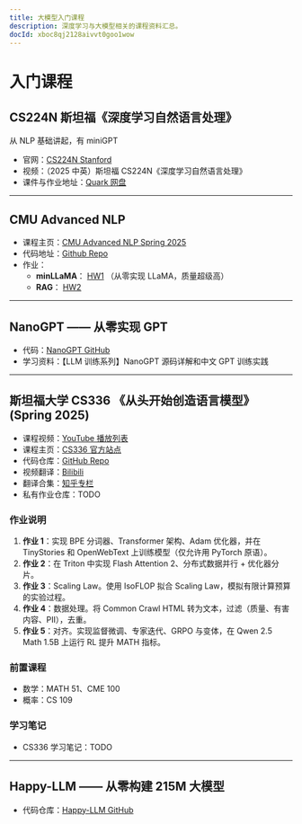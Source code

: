 ```yaml
---
title: 大模型入门课程
description: 深度学习与大模型相关的课程资料汇总。
docId: xboc8qj2128aivvt0goo1wow
---
```


# 入门课程

## CS224N 斯坦福《深度学习自然语言处理》

从 NLP 基础讲起，有 miniGPT

- 官网：[CS224N Stanford](https://web.stanford.edu/class/cs224n/index.html#schedule)
- 视频：（2025 中英）斯坦福 CS224N《深度学习自然语言处理》
- 课件与作业地址：[Quark 网盘](https://pan.quark.cn/s/1e43e9b25006)

---

## CMU Advanced NLP

- 课程主页：[CMU Advanced NLP Spring 2025](https://cmu-l3.github.io/anlp-spring2025/)
- 代码地址：[Github Repo](https://github.com/cmu-l3/anlp-spring2025-code/tree/main)
- 作业：
  - **minLLaMA**： [HW1](https://github.com/cmu-l3/anlp-spring2025-hw1) （从零实现 LLaMA，质量超级高）
  - **RAG**： [HW2](https://github.com/cmu-l3/anlp-spring2025-hw2)

---

## NanoGPT —— 从零实现 GPT

- 代码：[NanoGPT GitHub](https://github.com/karpathy/nanoGPT)
- 学习资料：【LLM 训练系列】NanoGPT 源码详解和中文 GPT 训练实践

---

## 斯坦福大学 CS336 《从头开始创造语言模型》 (Spring 2025)

- 课程视频：[YouTube 播放列表](https://www.youtube.com/watch?v=SQ3fZ1sAqXI&list=PLoROMvodv4rOY23Y0BoGoBGgQ1zmU_MT_)
- 课程主页：[CS336 官方站点](https://stanford-cs336.github.io/spring2025/)
- 代码仓库：[GitHub Repo](https://github.com/stanford-cs336/spring2025-lectures)
- 视频翻译：[Bilibili](https://www.bilibili.com/video/BV13SV9zdEhX/?spm_id_from=333.337.search-card.all.click&vd_source=14245d272f6606a31fe299db9e47ca84)
- 翻译合集：[知乎专栏](https://zhuanlan.zhihu.com/p/1906315844386034284)
- 私有作业仓库：TODO

### 作业说明

1. **作业 1**：实现 BPE 分词器、Transformer 架构、Adam 优化器，并在 TinyStories 和 OpenWebText 上训练模型（仅允许用 PyTorch 原语）。
2. **作业 2**：在 Triton 中实现 Flash Attention 2、分布式数据并行 + 优化器分片。
3. **作业 3**：Scaling Law。使用 IsoFLOP 拟合 Scaling Law，模拟有限计算预算的实验过程。
4. **作业 4**：数据处理。将 Common Crawl HTML 转为文本，过滤（质量、有害内容、PII），去重。
5. **作业 5**：对齐。实现监督微调、专家迭代、GRPO 与变体，在 Qwen 2.5 Math 1.5B 上运行 RL 提升 MATH 指标。

### 前置课程

- 数学：MATH 51、CME 100
- 概率：CS 109

### 学习笔记

- CS336 学习笔记：TODO

---

## Happy-LLM —— 从零构建 215M 大模型

- 代码仓库：[Happy-LLM GitHub](https://github.com/datawhalechina/happy-llm)
